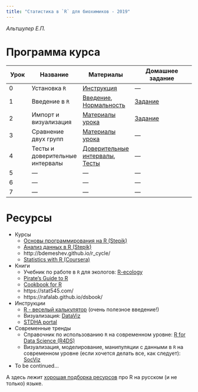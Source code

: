 ```yaml
---
title: "Статистика в `R` для биохимиков - 2019"
---
```


*Альтшулер Е.П.*

# Программа курса

| Урок | Название | Материалы | Домашнее задание |
|------|----------|-----------|------------------|
| 0 | Установка `R` | [Инструкция](lessons/00__R_install.html) |  ---  |
| 1 | Введение в `R` | [Введение](lessons/01_Syntax_intro.html), [Нормальность](lessons/01__norm.html) | [Задание](lessons/01_hw.html) |
| 2 | Импорт и визуализация |  [Материалы урока](lessons/02_Import_correrr.html) |  [Задание](lessons/02_hw.html) |
| 3 | Сравнение двух групп | [Материалы урока](lessons/03_comparisons.html) | --- |
| 4 | Тесты и доверительные интервалы | [Доверительные интервалы](lessons/04_ci.html), [Тесты](lessons/04_comparison_tests.html) |  --- |
| 5 |  --- |  --- |  --- |
| 6 |  --- |  --- |  --- |
| 7 |  --- |  --- |  --- |

# Ресурсы

+ Курсы
  + [Основы программирования на R (Stepik)](https://stepik.org/course/497/promo)
  + [Анализ данных в R (Stepik)](https://stepik.org/course/129/promo)
  + http://bdemeshev.github.io/r_cycle/
  + [Statistics with R (Coursera)](https://www.coursera.org/specializations/statistics)
+ Книги
  + Учебник по работе в `R` для экологов: [R-ecology](https://datacarpentry.org/R-ecology-lesson/index.html)
  + [Pirate's Guide to R](https://bookdown.org/ndphillips/YaRrr/)
  + [Cookbook for R](http://www.cookbook-r.com/)
  + https://stat545.com/
  + https://rafalab.github.io/dsbook/
+ Инструкции
  + [R - веселый калькулятор](http://bdemeshev.github.io/r_cycle/cycle_files/08_fancy_calc.html) (очень полезное введение!)
  + Визуализация: [DataViz](https://serialmentor.com/dataviz/)
  + [STDHA portal](http://www.sthda.com/english/)
+ Современные тренды
  + Справочник по использованию `R` на современном уровне: [R for Data Science (R4DS)](https://r4ds.had.co.nz/)
  + Визуализация, моделирование, манипуляции с данными в `R` на современном уровне (если хочется делать все, как следует): [SocViz](http://socviz.co)
+ To be continued...
    
А здесь лежит [хорошая подборка ресурсов](https://github.com/bdemeshev/r_links) про R на русском (и не только) языке.